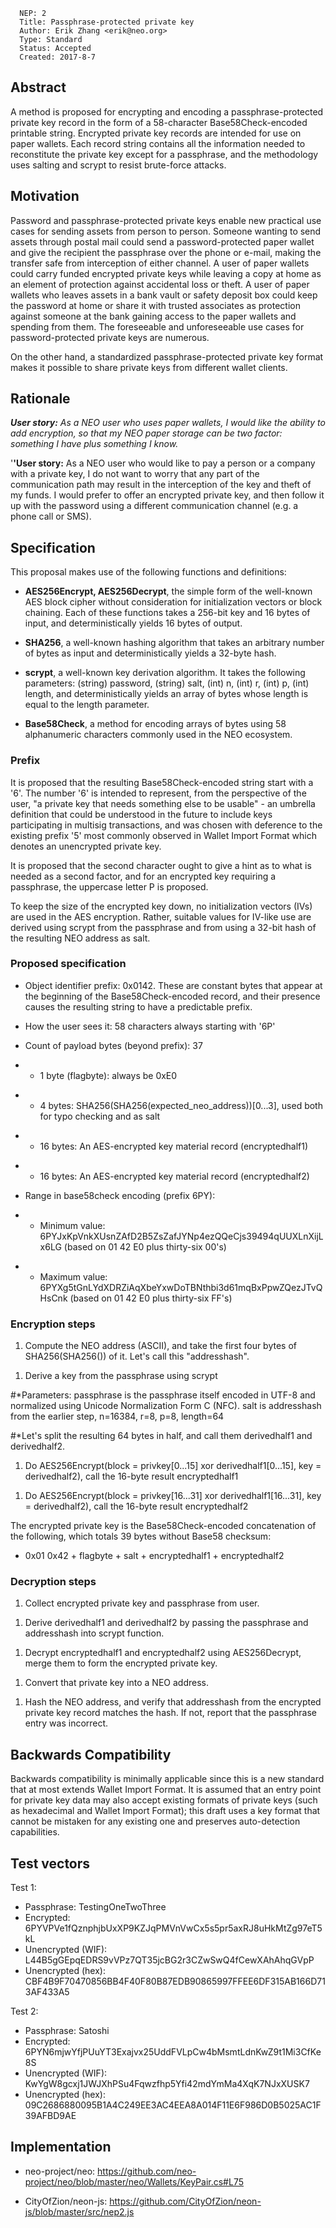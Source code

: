 <pre>
  NEP: 2
  Title: Passphrase-protected private key
  Author: Erik Zhang <erik@neo.org>
  Type: Standard
  Status: Accepted
  Created: 2017-8-7
</pre>

==Abstract==

A method is proposed for encrypting and encoding a passphrase-protected private key record in the form of a 58-character Base58Check-encoded printable string. Encrypted private key records are intended for use on paper wallets. Each record string contains all the information needed to reconstitute the private key except for a passphrase, and the methodology uses salting and scrypt to resist brute-force attacks.

==Motivation==

Password and passphrase-protected private keys enable new practical use cases for sending assets from person to person. Someone wanting to send assets through postal mail could send a password-protected paper wallet and give the recipient the passphrase over the phone or e-mail, making the transfer safe from interception of either channel. A user of paper wallets could carry funded encrypted private keys while leaving a copy at home as an element of protection against accidental loss or theft. A user of paper wallets who leaves assets in a bank vault or safety deposit box could keep the password at home or share it with trusted associates as protection against someone at the bank gaining access to the paper wallets and spending from them. The foreseeable and unforeseeable use cases for password-protected private keys are numerous.

On the other hand, a standardized passphrase-protected private key format makes it possible to share private keys from different wallet clients.

==Rationale==

'''''User story:''' As a NEO user who uses paper wallets, I would like the ability to add encryption, so that my NEO paper storage can be two factor: something I have plus something I know.''

'''''User story:''' As a NEO user who would like to pay a person or a company with a private key, I do not want to worry that any part of the communication path may result in the interception of the key and theft of my funds. I would prefer to offer an encrypted private key, and then follow it up with the password using a different communication channel (e.g. a phone call or SMS).

==Specification==

This proposal makes use of the following functions and definitions:

*'''AES256Encrypt, AES256Decrypt''', the simple form of the well-known AES block cipher without consideration for initialization vectors or block chaining. Each of these functions takes a 256-bit key and 16 bytes of input, and deterministically yields 16 bytes of output.

*'''SHA256''', a well-known hashing algorithm that takes an arbitrary number of bytes as input and deterministically yields a 32-byte hash.

*'''scrypt''', a well-known key derivation algorithm. It takes the following parameters: (string) password, (string) salt, (int) n, (int) r, (int) p, (int) length, and deterministically yields an array of bytes whose length is equal to the length parameter.

*'''Base58Check''', a method for encoding arrays of bytes using 58 alphanumeric characters commonly used in the NEO ecosystem.

===Prefix===

It is proposed that the resulting Base58Check-encoded string start with a '6'. The number '6' is intended to represent, from the perspective of the user, "a private key that needs something else to be usable" - an umbrella definition that could be understood in the future to include keys participating in multisig transactions, and was chosen with deference to the existing prefix '5' most commonly observed in Wallet Import Format which denotes an unencrypted private key.

It is proposed that the second character ought to give a hint as to what is needed as a second factor, and for an encrypted key requiring a passphrase, the uppercase letter P is proposed.

To keep the size of the encrypted key down, no initialization vectors (IVs) are used in the AES encryption. Rather, suitable values for IV-like use are derived using scrypt from the passphrase and from using a 32-bit hash of the resulting NEO address as salt.

===Proposed specification===

*Object identifier prefix: 0x0142. These are constant bytes that appear at the beginning of the Base58Check-encoded record, and their presence causes the resulting string to have a predictable prefix.

*How the user sees it: 58 characters always starting with '6P'

*Count of payload bytes (beyond prefix): 37

**1 byte (flagbyte): always be 0xE0

**4 bytes: SHA256(SHA256(expected_neo_address))[0...3], used both for typo checking and as salt

**16 bytes: An AES-encrypted key material record (encryptedhalf1)

**16 bytes: An AES-encrypted key material record (encryptedhalf2)

*Range in base58check encoding (prefix 6PY):

**Minimum value: 6PYJxKpVnkXUsnZAfD2B5ZsZafJYNp4ezQQeCjs39494qUUXLnXijLx6LG (based on 01 42 E0 plus thirty-six 00's)

**Maximum value: 6PYXg5tGnLYdXDRZiAqXbeYxwDoTBNthbi3d61mqBxPpwZQezJTvQHsCnk (based on 01 42 E0 plus thirty-six FF's)

===Encryption steps===

#Compute the NEO address (ASCII), and take the first four bytes of SHA256(SHA256()) of it. Let's call this "addresshash".

#Derive a key from the passphrase using scrypt

#*Parameters: passphrase is the passphrase itself encoded in UTF-8 and normalized using Unicode Normalization Form C (NFC). salt is addresshash from the earlier step, n=16384, r=8, p=8, length=64

#*Let's split the resulting 64 bytes in half, and call them derivedhalf1 and derivedhalf2.

#Do AES256Encrypt(block = privkey[0...15] xor derivedhalf1[0...15], key = derivedhalf2), call the 16-byte result encryptedhalf1

#Do AES256Encrypt(block = privkey[16...31] xor derivedhalf1[16...31], key = derivedhalf2), call the 16-byte result encryptedhalf2

The encrypted private key is the Base58Check-encoded concatenation of the following, which totals 39 bytes without Base58 checksum:

*0x01 0x42 + flagbyte + salt + encryptedhalf1 + encryptedhalf2

===Decryption steps===

#Collect encrypted private key and passphrase from user.

#Derive derivedhalf1 and derivedhalf2 by passing the passphrase and addresshash into scrypt function.

#Decrypt encryptedhalf1 and encryptedhalf2 using AES256Decrypt, merge them to form the encrypted private key.

#Convert that private key into a NEO address.

#Hash the NEO address, and verify that addresshash from the encrypted private key record matches the hash. If not, report that the passphrase entry was incorrect.

==Backwards Compatibility==

Backwards compatibility is minimally applicable since this is a new standard that at most extends Wallet Import Format. It is assumed that an entry point for private key data may also accept existing formats of private keys (such as hexadecimal and Wallet Import Format); this draft uses a key format that cannot be mistaken for any existing one and preserves auto-detection capabilities.

==Test vectors==

Test 1:

*Passphrase: TestingOneTwoThree
*Encrypted: 6PYVPVe1fQznphjbUxXP9KZJqPMVnVwCx5s5pr5axRJ8uHkMtZg97eT5kL
*Unencrypted (WIF): L44B5gGEpqEDRS9vVPz7QT35jcBG2r3CZwSwQ4fCewXAhAhqGVpP
*Unencrypted (hex): CBF4B9F70470856BB4F40F80B87EDB90865997FFEE6DF315AB166D713AF433A5

Test 2:

*Passphrase: Satoshi
*Encrypted: 6PYN6mjwYfjPUuYT3Exajvx25UddFVLpCw4bMsmtLdnKwZ9t1Mi3CfKe8S
*Unencrypted (WIF): KwYgW8gcxj1JWJXhPSu4Fqwzfhp5Yfi42mdYmMa4XqK7NJxXUSK7
*Unencrypted (hex): 09C2686880095B1A4C249EE3AC4EEA8A014F11E6F986D0B5025AC1F39AFBD9AE

==Implementation==

*neo-project/neo: https://github.com/neo-project/neo/blob/master/neo/Wallets/KeyPair.cs#L75

*CityOfZion/neon-js: https://github.com/CityOfZion/neon-js/blob/master/src/nep2.js

